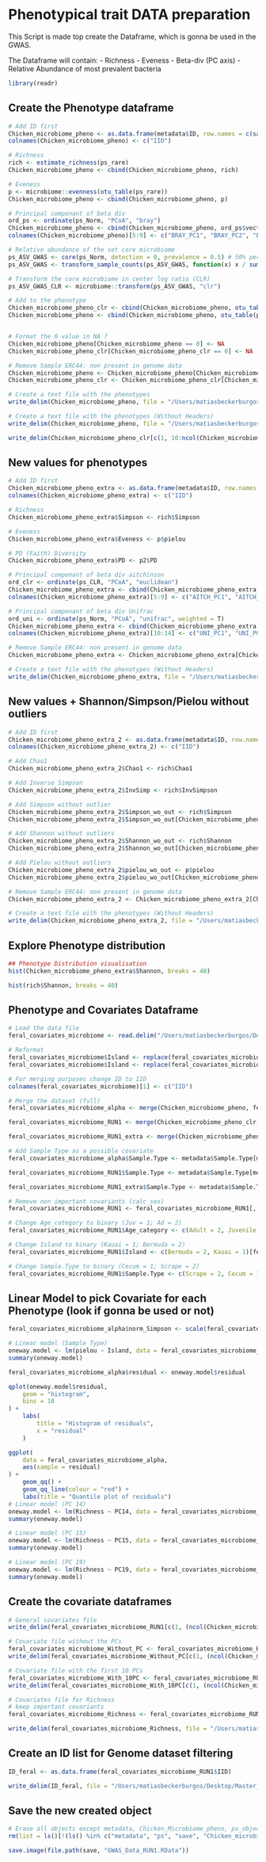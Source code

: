 # Phenotypical trait DATA preparation

This Script is made top create the Dataframe, which is gonna be used in the GWAS.

The Dataframe will contain:
- Richness
- Eveness
- Beta-div (PC axis)
- Relative Abundance of most prevalent bacteria

```r
library(readr)
```

## Create the Phenotype dataframe

```r
# Add ID first
Chicken_microbiome_pheno <- as.data.frame(metadata$ID, row.names = c(sample_names(ps_rare)))
colnames(Chicken_microbiome_pheno) <- c("IID")

# Richness
rich <- estimate_richness(ps_rare)
Chicken_microbiome_pheno <- cbind(Chicken_microbiome_pheno, rich)

# Eveness
p <- microbiome::evenness(otu_table(ps_rare))
Chicken_microbiome_pheno <- cbind(Chicken_microbiome_pheno, p)

# Principal componant of beta div
ord_ps <- ordinate(ps_Norm, "PCoA", "bray")
Chicken_microbiome_pheno <- cbind(Chicken_microbiome_pheno, ord_ps$vectors[, 1:5])
colnames(Chicken_microbiome_pheno)[5:9] <- c("BRAY_PC1", "BRAY_PC2", "BRAY_PC3", "BRAY_PC4", "BRAY_PC5")

# Relative abundance of the set core microbiome
ps_ASV_GWAS <- core(ps_Norm, detection = 0, prevalence = 0.5) # 50% percent see if good threashold
ps_ASV_GWAS <- transform_sample_counts(ps_ASV_GWAS, function(x) x / sum(x))

# Transform the core microbiome in center log ratio (CLR)
ps_ASV_GWAS_CLR <- microbiome::transform(ps_ASV_GWAS, "clr")

# Add to the phenotype
Chicken_microbiome_pheno_clr <- cbind(Chicken_microbiome_pheno, otu_table(ps_ASV_GWAS_CLR))
Chicken_microbiome_pheno <- cbind(Chicken_microbiome_pheno, otu_table(ps_ASV_GWAS))


# Format the 0 value in NA ?
Chicken_microbiome_pheno[Chicken_microbiome_pheno == 0] <- NA
Chicken_microbiome_pheno_clr[Chicken_microbiome_pheno_clr == 0] <- NA

# Remove Sample ERC44: non present in genome data
Chicken_microbiome_pheno <- Chicken_microbiome_pheno[Chicken_microbiome_pheno$IID != "ERC44", ]
Chicken_microbiome_pheno_clr <- Chicken_microbiome_pheno_clr[Chicken_microbiome_pheno_clr$IID != "ERC44", ]

# Create a text file with the phenotypes
write_delim(Chicken_microbiome_pheno, file = "/Users/matiasbeckerburgos/Desktop/Master_in_Bioinformatics/Master_Thesis/Hawaiian_feral_Chicken_Microbiome/Data/GWAS_DATA/Feral_Chicken_PHENO.txt")

# Create a text file with the phenotypes (Without Headers)
write_delim(Chicken_microbiome_pheno, file = "/Users/matiasbeckerburgos/Desktop/Master_in_Bioinformatics/Master_Thesis/Hawaiian_feral_Chicken_Microbiome/Data/GWAS_DATA/Feral_Chicken_PHENO_without_headers.txt", col_names = FALSE)

write_delim(Chicken_microbiome_pheno_clr[c(1, 10:ncol(Chicken_microbiome_pheno_clr))], file = "/Users/matiasbeckerburgos/Desktop/Master_in_Bioinformatics/Master_Thesis/Hawaiian_feral_Chicken_Microbiome/Data/GWAS_DATA/Feral_Chicken_PHENO_clr_with_headers.txt", col_names = T)
```

## New values for phenotypes
```r
# Add ID first
Chicken_microbiome_pheno_extra <- as.data.frame(metadata$ID, row.names = c(sample_names(ps_rare)))
colnames(Chicken_microbiome_pheno_extra) <- c("IID")

# Richness
Chicken_microbiome_pheno_extra$Simpson <- rich$Simpson

# Eveness
Chicken_microbiome_pheno_extra$Eveness <- p$pielou

# PD (Faith) Diversity
Chicken_microbiome_pheno_extra$PD <- p2$PD

# Principal componant of beta div aitchinson
ord_clr <- ordinate(ps_CLR, "PCoA", "euclidean")
Chicken_microbiome_pheno_extra <- cbind(Chicken_microbiome_pheno_extra, ord_clr$vectors[, 1:5])
colnames(Chicken_microbiome_pheno_extra)[5:9] <- c("AITCH_PC1", "AITCH_PC2", "AITCH_PC3", "AITCH_PC4", "AITCH_PC5")

# Principal componant of beta div Unifrac
ord_uni <- ordinate(ps_Norm, "PCoA", "unifrac", weighted = T)
Chicken_microbiome_pheno_extra <- cbind(Chicken_microbiome_pheno_extra, ord_uni$vectors[, 1:5])
colnames(Chicken_microbiome_pheno_extra)[10:14] <- c("UNI_PC1", "UNI_PC2", "UNI_PC3", "UNI_PC4", "UNI_PC5")

# Remove Sample ERC44: non present in genome data
Chicken_microbiome_pheno_extra <- Chicken_microbiome_pheno_extra[Chicken_microbiome_pheno_extra$IID != "ERC44", ]

# Create a text file with the phenotypes (Without Headers)
write_delim(Chicken_microbiome_pheno_extra, file = "/Users/matiasbeckerburgos/Desktop/Master_in_Bioinformatics/Master_Thesis/Hawaiian_feral_Chicken_Microbiome/Data/GWAS_DATA/Feral_Chicken_PHENO_extra_without_headers.txt", col_names = F)
```

## New values + Shannon/Simpson/Pielou without outliers
```r
# Add ID first
Chicken_microbiome_pheno_extra_2 <- as.data.frame(metadata$ID, row.names = c(sample_names(ps_rare)))
colnames(Chicken_microbiome_pheno_extra_2) <- c("IID")

# Add Chao1
Chicken_microbiome_pheno_extra_2$Chao1 <- rich$Chao1

# Add Inverse Simpson
Chicken_microbiome_pheno_extra_2$InvSimp <- rich$InvSimpson

# Add Simpson without outlier
Chicken_microbiome_pheno_extra_2$Simpson_wo_out <- rich$Simpson
Chicken_microbiome_pheno_extra_2$Simpson_wo_out[Chicken_microbiome_pheno_extra_2$Simpson_wo_out <= 0.85] <- NA

# Add Shannon without outliers
Chicken_microbiome_pheno_extra_2$Shannon_wo_out <- rich$Shannon
Chicken_microbiome_pheno_extra_2$Shannon_wo_out[Chicken_microbiome_pheno_extra_2$Shannon_wo_out <= 3] <- NA

# Add Pielou without outliers
Chicken_microbiome_pheno_extra_2$pielou_wo_out <- p$pielou
Chicken_microbiome_pheno_extra_2$pielou_wo_out[Chicken_microbiome_pheno_extra_2$pielou_wo_out <= 0.6] <- NA

# Remove Sample ERC44: non present in genome data
Chicken_microbiome_pheno_extra_2 <- Chicken_microbiome_pheno_extra_2[Chicken_microbiome_pheno_extra_2$IID != "ERC44", ]

# Create a text file with the phenotypes (Without Headers)
write_delim(Chicken_microbiome_pheno_extra_2, file = "/Users/matiasbeckerburgos/Desktop/Master_in_Bioinformatics/Master_Thesis/Hawaiian_feral_Chicken_Microbiome/Data/GWAS_DATA/Feral_Chicken_PHENO_extra_2_wo_outliers.txt", col_names = F)
```

## Explore Phenotype distribution
```r
## Phenotype Distribution visualisation
hist(Chicken_microbiome_pheno_extra$Shannon, breaks = 40)

hist(rich$Shannon, breaks = 40)
```
## Phenotype and Covariates Dataframe
```r
# Load the data file
feral_covariates_microbiome <- read.delim("/Users/matiasbeckerburgos/Desktop/Master_in_Bioinformatics/Master_Thesis/Hawaiian_feral_Chicken_Microbiome/Data/GWAS_DATA/feral_covariates_microbiome.txt")

# Reformat
feral_covariates_microbiome$Island <- replace(feral_covariates_microbiome$Island, feral_covariates_microbiome$Island == "kauai", "Kauai")
feral_covariates_microbiome$Island <- replace(feral_covariates_microbiome$Island, is.na(feral_covariates_microbiome$Island), "Kauai")

# For merging purposes change ID to IID
colnames(feral_covariates_microbiome)[1] <- c("IID")

# Merge the dataset (full)
feral_covariates_microbiome_alpha <- merge(Chicken_microbiome_pheno, feral_covariates_microbiome, by = "IID")

feral_covariates_microbiome_RUN1 <- merge(Chicken_microbiome_pheno_clr, feral_covariates_microbiome, by = "IID")

feral_covariates_microbiome_RUN1_extra <- merge(Chicken_microbiome_pheno_extra, feral_covariates_microbiome, by = "IID")

# Add Sample Type as a possible covariate
feral_covariates_microbiome_alpha$Sample.Type <- metadata$Sample.Type[metadata$ID != "ERC44"]

feral_covariates_microbiome_RUN1$Sample.Type <- metadata$Sample.Type[metadata$ID != "ERC44"]

feral_covariates_microbiome_RUN1_extra$Sample.Type <- metadata$Sample.Type[metadata$ID != "ERC44"]

# Remove non important covariants (calc_sex)
feral_covariates_microbiome_RUN1 <- feral_covariates_microbiome_RUN1[, !(names(feral_covariates_microbiome_RUN1) %in% c("calc_sex", "location.numeric", "Latitude", "Longitude", "latitude.longitude"))]

# Change Age_category to binary (Juv = 1; Ad = 2)
feral_covariates_microbiome_RUN1$Age_category <- c(Adult = 2, Juvenile = 1)[feral_covariates_microbiome_RUN1$Age_category]

# Change Island to binary (Kauai = 1; Bermuda = 2)
feral_covariates_microbiome_RUN1$Island <- c(Bermuda = 2, Kauai = 1)[feral_covariates_microbiome_RUN1$Island]

# Change Sample.Type to binary (Cecum = 1; Scrape = 2)
feral_covariates_microbiome_RUN1$Sample.Type <- c(Scrape = 2, Cecum = 1)[feral_covariates_microbiome_RUN1$Sample.Type]
```

## Linear Model to pick Covariate for each Phenotype (look if gonna be used or not)
```r
feral_covariates_microbiome_alpha$norm_Simpson <- scale(feral_covariates_microbiome_alpha$Simpson)

# Linear model (Sample Type)
oneway.model <- lm(pielou ~ Island, data = feral_covariates_microbiome_alpha)
summary(oneway.model)

feral_covariates_microbiome_alpha$residual <- oneway.model$residual

qplot(oneway.model$residual,
    geom = "histogram",
    bins = 10
) +
    labs(
        title = "Histogram of residuals",
        x = "residual"
    )

ggplot(
    data = feral_covariates_microbiome_alpha,
    aes(sample = residual)
) +
    geom_qq() +
    geom_qq_line(colour = "red") +
    labs(title = "Quantile plot of residuals")
# Linear model (PC 14)
oneway.model <- lm(Richness ~ PC14, data = feral_covariates_microbiome_RUN1_Richness)
summary(oneway.model)

# Linear model (PC 15)
oneway.model <- lm(Richness ~ PC15, data = feral_covariates_microbiome_RUN1_Richness)
summary(oneway.model)

# Linear model (PC 19)
oneway.model <- lm(Richness ~ PC19, data = feral_covariates_microbiome_RUN1_Richness)
summary(oneway.model)
```

## Create the covariate dataframes

```r
# General covariates file
write_delim(feral_covariates_microbiome_RUN1[c(1, (ncol(Chicken_microbiome_pheno) + 1):ncol(feral_covariates_microbiome_RUN1))], file = "/Users/matiasbeckerburgos/Desktop/Master_in_Bioinformatics/Master_Thesis/Hawaiian_feral_Chicken_Microbiome/Data/GWAS_DATA/Chicken_microbiome_cov_without_location.txt", col_names = F)

# Covariate file without the PCs
feral_covariates_microbiome_Without_PC <- feral_covariates_microbiome_RUN1[, !(names(feral_covariates_microbiome_RUN1) %in% c("calc_sex", "location.numeric", "Latitude", "Longitude", "latitude.longitude", "PC1", "PC2", "PC3", "PC4", "PC5", "PC6", "PC7", "PC8", "PC9", "PC10", "PC11", "PC12", "PC13", "PC14", "PC15", "PC16", "PC17", "PC18", "PC19", "PC20"))]
write_delim(feral_covariates_microbiome_Without_PC[c(1, (ncol(Chicken_microbiome_pheno) + 1):ncol(feral_covariates_microbiome_Without_PC))], file = "/Users/matiasbeckerburgos/Desktop/Master_in_Bioinformatics/Master_Thesis/Hawaiian_feral_Chicken_Microbiome/Data/GWAS_DATA/Chicken_microbiome_cov_without_PC_and_Loc.txt", col_names = F)

# Covariate file with the first 10 PCs
feral_covariates_microbiome_With_10PC <- feral_covariates_microbiome_RUN1[, !(names(feral_covariates_microbiome_RUN1) %in% c("calc_sex", "location.numeric", "Latitude", "Longitude", "latitude.longitude", "PC11", "PC12", "PC13", "PC14", "PC15", "PC16", "PC17", "PC18", "PC19", "PC20"))]
write_delim(feral_covariates_microbiome_With_10PC[c(1, (ncol(Chicken_microbiome_pheno) + 1):ncol(feral_covariates_microbiome_With_10PC))], file = "/Users/matiasbeckerburgos/Desktop/Master_in_Bioinformatics/Master_Thesis/Hawaiian_feral_Chicken_Microbiome/Data/GWAS_DATA/Chicken_microbiome_cov_with_10PC_and_without_Loc.txt", col_names = F)

# Covariates file for Richness
# keep important covariants
feral_covariates_microbiome_Richness <- feral_covariates_microbiome_RUN1[, (names(feral_covariates_microbiome_RUN1) %in% c("IID", "Sample.Type", "PC14", "PC15", "PC19", "Island"))]

write_delim(feral_covariates_microbiome_Richness, file = "/Users/matiasbeckerburgos/Desktop/Master_in_Bioinformatics/Master_Thesis/Hawaiian_feral_Chicken_Microbiome/Data/GWAS_DATA/Chicken_microbiome_cov_Richness.txt", col_names = F)
```

## Create an ID list for Genome dataset filtering
```r
ID_feral <- as.data.frame(feral_covariates_microbiome_RUN1$IID)

write_delim(ID_feral, file = "/Users/matiasbeckerburgos/Desktop/Master_in_Bioinformatics/Master_Thesis/Hawaiian_feral_Chicken_Microbiome/Data/GWAS_DATA/ID_Feral_Chicken.txt", col_names = F)
```

## Save the new created object

```r
# Erase all objects except metadata, Chicken_Microbiome_pheno, ps_object, save
rm(list = ls()[!(ls() %in% c("metadata", "ps", "save", "Chicken_microbiome_pheno", "ps_Norm", "ps_Norm_F", "ps_core", "ps_rare"))])

save.image(file.path(save, "GWAS_Data_RUN1.RData"))
```
